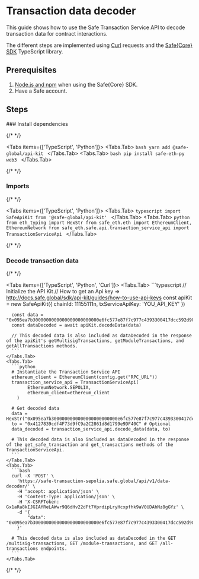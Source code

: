 
# Transaction data decoder

This guide shows how to use the Safe Transaction Service API to decode transaction data for contract interactions.

The different steps are implemented using [Curl](https://github.com/curl/curl) requests and the [Safe\{Core\} SDK](https://github.com/safe-global/safe-core-sdk) TypeScript library.

## Prerequisites

1. [Node.js and npm](https://docs.npmjs.com/downloading-and-installing-node-js-and-npm#using-a-node-version-manager-to-install-nodejs-and-npm) when using the Safe\{Core\} SDK.
2. Have a Safe account.

## Steps

<Steps>
  ### Install dependencies

  {/* <!-- vale off --> */}

  <Tabs items={['TypeScript', 'Python']}>
    <Tabs.Tab>
      ```bash
      yarn add @safe-global/api-kit
      ```
    </Tabs.Tab>
    <Tabs.Tab>
      ```bash
      pip install safe-eth-py web3
      ```
    </Tabs.Tab>
  </Tabs>

  {/* <!-- vale on --> */}

  ### Imports

  {/* <!-- vale off --> */}

  <Tabs items={['TypeScript', 'Python']}>
    <Tabs.Tab>
      ```typescript
      import SafeApiKit from '@safe-global/api-kit'
      ```
    </Tabs.Tab>
    <Tabs.Tab>
      ```python
      from eth_typing import HexStr
      from safe_eth.eth import EthereumClient, EthereumNetwork
      from safe_eth.safe.api.transaction_service_api import TransactionServiceApi
      ```
    </Tabs.Tab>
  </Tabs>

  {/* <!-- vale on --> */}

  ### Decode transaction data

  {/* <!-- vale off --> */}

  <Tabs items={['TypeScript', 'Python', 'Curl']}>
    <Tabs.Tab>
      ```typescript
      // Initialize the API Kit
      // How to get an Api key => http://docs.safe.global/sdk/api-kit/guides/how-to-use-api-keys
      const apiKit = new SafeApiKit({
        chainId: 11155111n,
        txServiceApiKey: 'YOU_API_KEY'
      })

      const data = "0x095ea7b3000000000000000000000000e6fc577e87f7c977c4393300417dcc592d90acf8ffffffffffffffffffffffffffffffffffffffffffffffffffffffffffffffff"
      const dataDecoded = await apiKit.decodeData(data)

      // This decoded data is also included as dataDecoded in the response of the apiKit's getMultisigTransactions, getModuleTransactions, and getAllTransactions methods.
      ```
    </Tabs.Tab>
    <Tabs.Tab>
      ```python
      # Instantiate the Transaction Service API
      ethereum_client = EthereumClient(config.get("RPC_URL"))
      transaction_service_api = TransactionServiceApi(
            EthereumNetwork.SEPOLIA,
            ethereum_client=ethereum_client
        )

      # Get decoded data
      data = HexStr("0x095ea7b3000000000000000000000000e6fc577e87f7c977c4393300417dcc592d90acf8ffffffffffffffffffffffffffffffffffffffffffffffffffffffffffffffff")
      to = "0x4127839cdf4F73d9fC9a2C2861d8d1799e9DF40C" # Optional
      data_decoded = transaction_service_api.decode_data(data, to)

      # This decoded data is also included as dataDecoded in the response of the get_safe_transaction and get_transactions methods of the TransactionServiceApi.
      ```
    </Tabs.Tab>
    <Tabs.Tab>
      ```bash
      curl -X 'POST' \
        'https://safe-transaction-sepolia.safe.global/api/v1/data-decoder/' \
        -H 'accept: application/json' \
        -H 'Content-Type: application/json' \
        -H 'X-CSRFToken: Gx1aRa8kIJGIAfReLAWwr9Q6dHv22dFt7VprdipLryHcxpfhk9aV0UDAhNz8gGYz' \
        -d '{
            "data": "0x095ea7b3000000000000000000000000e6fc577e87f7c977c4393300417dcc592d90acf8ffffffffffffffffffffffffffffffffffffffffffffffffffffffffffffffff"
        }'

      # This decoded data is also included as dataDecoded in the GET /multisig-transactions, GET /module-transactions, and GET /all-transactions endpoints.
      ```
    </Tabs.Tab>
  </Tabs>

   {/* <!-- vale on --> */}
 </Steps>